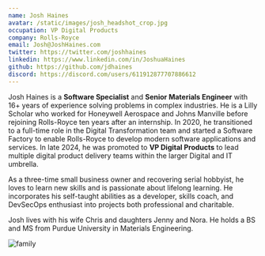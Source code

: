 ```yaml
---
name: Josh Haines
avatar: /static/images/josh_headshot_crop.jpg
occupation: VP Digital Products
company: Rolls-Royce
email: Josh@JoshHaines.com
twitter: https://twitter.com/joshhaines
linkedin: https://www.linkedin.com/in/JoshuaHaines
github: https://github.com/jdhaines
discord: https://discord.com/users/611912877707886612
---
```


Josh Haines is a **Software Specialist** and **Senior Materials Engineer** with 16+ years of experience solving problems in complex industries. He is a Lilly Scholar who worked for Honeywell Aerospace and Johns Manville before rejoining Rolls-Royce ten years after an internship. In 2020, he transitioned to a full-time role in the Digital Transformation team and started a Software Factory to enable Rolls-Royce to develop modern software applications and services.  In late 2024, he was promoted to **VP Digital Products** to lead multiple digital product delivery teams within the larger Digital and IT umbrella.

As a three-time small business owner and recovering serial hobbyist, he loves to learn new skills and is passionate about lifelong learning. He incorporates his self-taught abilities as a developer, skills coach, and DevSecOps enthusiast into projects both professional and charitable.

Josh lives with his wife Chris and daughters Jenny and Nora. He holds a BS and MS from Purdue University in Materials Engineering.

<img alt="family" src="/static/images/family2.jpg" className="mx-auto w-2/3" />
